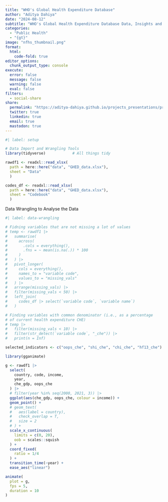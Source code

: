 ```yaml
---
title: "WHO's Global Health Expenditure Database"
author: "Aditya Dahiya"
date: "2024-08-12"
subtitle: "WHO's Global Health Expenditure Database Data, Insights and Analysis"
categories:
  - "Public Health"
  - "{gt}"
image: "nfhs_thumbnail.png"
format:
  html:
    code-fold: true
editor_options: 
  chunk_output_type: console
execute: 
  error: false
  message: false
  warning: false
  eval: false
filters:
  - social-share
share:
  permalink: "https://aditya-dahiya.github.io/projects_presentations/projects.html"
  twitter: true
  linkedin: true
  email: true
  mastodon: true
---
```


```r
#| label: setup

# Data Import and Wrangling Tools
library(tidyverse)            # All things tidy

rawdf1 <- readxl::read_xlsx(
  path = here::here("data", "GHED_data.xlsx"),
  sheet = "Data"
  )

codes_df <- readxl::read_xlsx(
  path = here::here("data", "GHED_data.xlsx"),
  sheet = "Codebook"
  )

```

Data Wrangling to Analyse the Data

```r
#| label: data-wrangling

# Fidning variables that are not missing a lot of values
# temp <- rawdf1 |> 
#   summarise(
#     across(
#       .cols = everything(), 
#       .fns = ~ mean(is.na(.)) * 100
#     )
#   ) |> 
#   pivot_longer(
#     cols = everything(),
#     names_to = "variable code",
#     values_to = "missing_vals"
#   ) |> 
#   arrange(missing_vals) |> 
#   filter(missing_vals < 50) |>  
#   left_join(
#     codes_df |> select(`variable code`, `variable name`)
#   )

# Finding variables with common denominator (i.e., as a percentage
# of current health expenditure CHE)
# temp |> 
#   filter(missing_vals < 10) |> 
#   filter(str_detect(`variable code`, "_che")) |> 
#   print(n = Inf)

selected_indicators <- c("oops_che", "shi_che", "chi_che", "hf13_che")

library(gganimate)

g <- rawdf1 |> 
  select(
    country, code, income, 
    year, 
    che_gdp, oops_che
  ) |> 
  # filter(year %in% seq(2000, 2021, 3)) |> 
  ggplot(aes(che_gdp, oops_che, colour = income)) +
  geom_point() +
  # geom_text(
  #   aes(label = country),
  #   check_overlap = T,
  #   size = 2
  # ) +
  scale_x_continuous(
    limits = c(0, 20),
    oob = scales::squish
  ) +
  coord_fixed(
    ratio = 1/4
  ) +
  transition_time(~year) +
  ease_aes("linear")

animate(
  plot = g,
  fps = 5, 
  duration = 10
)
```
